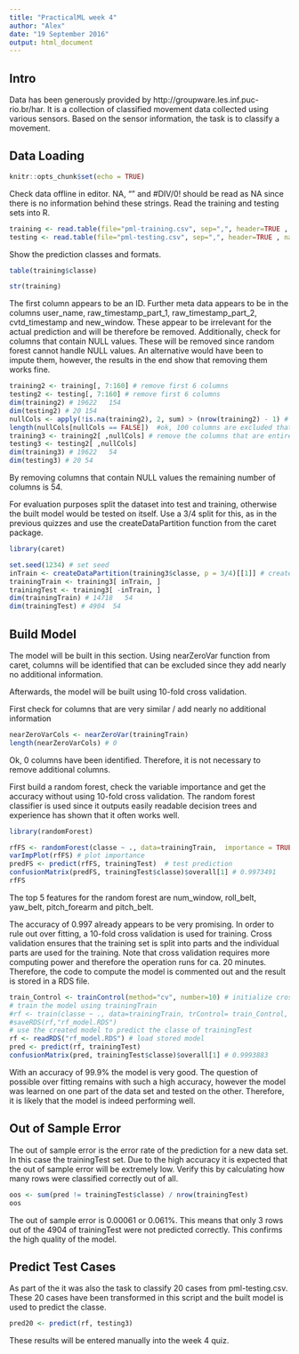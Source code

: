---
title: "PracticalML week 4"
author: "Alex"
date: "19 September 2016"
output: html_document
---

## Intro

Data has been generously provided by http://groupware.les.inf.puc-rio.br/har. It is a collection of classified movement data collected using various sensors. Based on the sensor information, the task is to classify a movement. 

## Data Loading

```{r setup, include=FALSE}
knitr::opts_chunk$set(echo = TRUE)
```

Check data offline in editor. NA, "" and #DIV/0! should be read as NA since there is no information behind these strings. Read the training and testing sets into R.

```{r read, echo=TRUE}
training <- read.table(file="pml-training.csv", sep=",", header=TRUE , na.strings=c("NA", "#DIV/0!", "") )
testing <- read.table(file="pml-testing.csv", sep=",", header=TRUE , na.strings=c("NA", "#DIV/0!", "") )
```

Show the prediction classes and formats.
```{r stats, echo=TRUE}
table(training$classe)
```

```{r stats2, echo=TRUE, message=FALSE}
str(training)
```

The first column appears to be an ID. Further meta data appears to be in the columns user_name, raw_timestamp_part_1, raw_timestamp_part_2, cvtd_timestamp and new_window. These appear to be irrelevant for the actual prediction and will be therefore be removed. Additionally, check for columns that contain NULL values. These will be removed since random forest cannot handle NULL values. An alternative would have been to impute them, however, the results in the end show that removing them works fine.

```{r cols, echo=TRUE}

training2 <- training[, 7:160] # remove first 6 columns
testing2 <- testing[, 7:160] # remove first 6 columns
dim(training2) # 19622   154
dim(testing2) # 20 154
nullCols <- apply(!is.na(training2), 2, sum) > (nrow(training2) - 1) # check for columns that are null
length(nullCols[nullCols == FALSE])  #ok, 100 columns are excluded that are entirely NULL
training3 <- training2[ ,nullCols] # remove the columns that are entirely NULL
testing3 <- testing2[ ,nullCols]
dim(training3) # 19622   54
dim(testing3) # 20 54

```
By removing columns that contain NULL values the remaining number of columns is 54.

For evaluation purposes split the dataset into test and training, otherwise the built model would be tested on itself. Use a 3/4 split for this, as in the previous quizzes and use the createDataPartition function from the caret package.

```{r packagecaret, echo=TRUE, message=FALSE}
library(caret)
```

```{r xx, echo=TRUE}
set.seed(1234) # set seed
inTrain <- createDataPartition(training3$classe, p = 3/4)[[1]] # create index for test/training set
trainingTrain <- training3[ inTrain, ]
trainingTest <- training3[ -inTrain, ]
dim(trainingTrain) # 14718   54
dim(trainingTest) # 4904  54
```


## Build Model

The model will be built in this section. Using nearZeroVar function from caret, columns will be identified that can be excluded since they add nearly no additional information. 

Afterwards, the model will be built using 10-fold cross validation.

First check for columns that are very similar / add nearly no additional information

```{r nearZeroVar, echo=TRUE}
nearZeroVarCols <- nearZeroVar(trainingTrain)
length(nearZeroVarCols) # 0
```
Ok, 0 columns have been identified. Therefore, it is not necessary to remove additional columns.

First build a random forest, check the variable importance and get the accuracy without using 10-fold cross validation. The random forest classifier is used since it outputs easily readable decision trees and experience has shown that it often works well.

```{r packagerf, echo=TRUE, message=FALSE}
library(randomForest)
```

```{r rfFS, echo=TRUE}
rfFS <- randomForest(classe ~ ., data=trainingTrain,  importance = TRUE, ntree = 100) 
varImpPlot(rfFS) # plot importance
predFS <- predict(rfFS, trainingTest)  # test prediction
confusionMatrix(predFS, trainingTest$classe)$overall[1] # 0.9973491 
rfFS
```

The top 5 features for the random forest are num_window, roll_belt, yaw_belt, pitch_forearm and pitch_belt.

The accuracy of 0.997 already appears to be very promising. In order to rule out over fitting, a 10-fold cross validation is used for training. Cross validation ensures that the training set is split into parts and the individual parts are used for the training. Note that cross validation requires more computing power and therefore the operation runs for ca. 20 minutes. Therefore, the code to compute the model is commented out and the result is stored in a RDS file.

```{r model, echo=TRUE}
train_Control <- trainControl(method="cv", number=10) # initialize cross validation
# train the model using trainingTrain
#rf <- train(classe ~ ., data=trainingTrain, trControl= train_Control, method="rf", allowParallel = TRUE) 
#saveRDS(rf,"rf_model.RDS")
# use the created model to predict the classe of trainingTest
rf <- readRDS("rf_model.RDS") # load stored model
pred <- predict(rf, trainingTest) 
confusionMatrix(pred, trainingTest$classe)$overall[1] # 0.9993883 
```

With an accuracy of 99.9% the model is very good. The question of possible over fitting remains with such a high accuracy, however the model was learned on one part of the data set and tested on the other. Therefore, it is likely that the model is indeed performing well.

## Out of Sample Error

The out of sample error is the error rate of the prediction for a new data set. In this case the trainingTest set. Due to the high accuracy it is expected that the out of sample error will be extremely low. Verify this by calculating how many rows were classified correctly out of all.

```{r oos1, echo=TRUE}
oos <- sum(pred != trainingTest$classe) / nrow(trainingTest)
oos
```

The out of sample error is 0.00061 or 0.061%. This means that only 3 rows out of the 4904 of trainingTest were not predicted correctly. This confirms the high quality of the model.

## Predict Test Cases

As part of the it was also the task to classify 20 cases from pml-testing.csv. These 20 cases have been transformed in this script and the built model is used to predict the classe.

```{r predict, echo=TRUE, message=FALSE}
pred20 <- predict(rf, testing3)
```

These results will be entered manually into the week 4 quiz.
